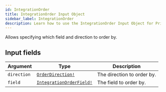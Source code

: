 ```yaml
---
id: IntegrationOrder
title: IntegrationOrder Input Object
sidebar_label: IntegrationOrder
description: Learn how to use the IntegrationOrder Input Object for Prismatic's API.
---
```


Allows specifying which field and direction to order by.

## Input fields

| Argument    | Type                                                                  | Description                |
| ----------- | --------------------------------------------------------------------- | -------------------------- |
| `direction` | [`OrderDirection!`](api/schema/enum/OrderDirection.mdx)               | The direction to order by. |
| `field`     | [`IntegrationOrderField!`](api/schema/enum/IntegrationOrderField.mdx) | The field to order by.     |

